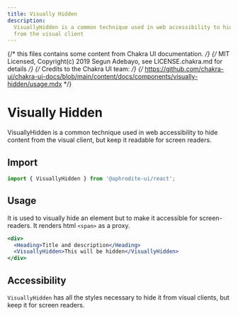 ```yaml
---
title: Visually Hidden
description:
  VisuallyHidden is a common technique used in web accessibility to hide content
  from the visual client
---
```


{/* this files contains some content from Chakra UI documentation. */}
{/* MIT Licensed, Copyright(c) 2019 Segun Adebayo, see LICENSE.chakra.md for details */}
{/* Credits to the Chakra UI team: */}
{/* https://github.com/chakra-ui/chakra-ui-docs/blob/main/content/docs/components/visually-hidden/usage.mdx */}

# Visually Hidden

VisuallyHidden is a common technique used in web accessibility to hide content
from the visual client, but keep it readable for screen readers.

## Import

```js
import { VisuallyHidden } from '@aphrodite-ui/react';
```

## Usage

It is used to visually hide an element but to make it accessible for
screen-readers. It renders html `<span>` as a proxy.

```jsx
<div>
  <Heading>Title and description</Heading>
  <VisuallyHidden>This will be hidden</VisuallyHidden>
</div>
```

## Accessibility

`VisuallyHidden` has all the styles necessary to hide it from visual clients,
but keep it for screen readers.
